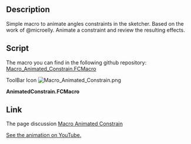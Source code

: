 <languages/>
<translate>

<!--T:1-->
{{Macro
|Name=Animated Constrain
|Icon=Macro_Animated_Constrain.png
|Description=Simple macro to animate angles constraints in the sketcher.
|Author=psicofil
|Version=1.0
|Date=2015-05-20
|FCVersion=All
|Download=[https://www.freecadweb.org/wiki/images/a/af/Macro_Animated_Constrain.png ToolBar Icon]<br/>Not file for testing [https://www.youtube.com/watch?v=kmqDcomLnk0 See the animation on YouTube.]
}}

==Description== <!--T:8-->

<!--T:2-->
Simple macro to animate angles constraints in the sketcher. Based on the work of @microelly. Animate a constraint and review the resulting effects.

</translate>
{{Codeextralink|https://raw.githubusercontent.com/psicofil/Macros_FreeCAD/master/Macros/AnimatedConstrain.FCMacro}}
<translate>

==Script== <!--T:3-->

<!--T:7-->
The macro you can find in the following github repository: [https://github.com/psicofil/Macros_FreeCAD/blob/master/Macros/AnimatedConstrain.FCMacro Macro_Animated_Constrain.FCMacro]

<!--T:9-->
ToolBar Icon [[Image:Macro_Animated_Constrain.png]]

</translate>
'''AnimatedConstrain.FCMacro''' 

{{MacroCode|code=
# -*- coding: utf-8 -*-
# Mesh with GMSH inside of FreeCAD
# Author: Gomez Lucio
# License: LGPL v 2.1
# Date: 17/05/2015

import FreeCAD
from PySide import QtGui,QtCore
import math
import time

class AnimConstrain(QtGui.QWidget):
    def __init__(self):
        super(AnimConstrain, self).__init__()
        self.initUI()
    def initUI(self):
        # Window
        self.setWindowFlags(QtCore.Qt.WindowStaysOnTopHint)
        self.setWindowTitle("Animated Constrain")
        self.resize(240, 240)
        # Content
        self.l_initial = QtGui.QLabel(" Initital (deg)",self)
        self.le_initial = QtGui.QLineEdit(self)
        self.le_initial.setText("0")
        self.l_final = QtGui.QLabel(" Final (deg)",self)
        self.le_final = QtGui.QLineEdit(self)
        self.le_final.setText("360")
        self.l_interval = QtGui.QLabel(" Interval (deg/step) ",self)
        self.le_interval = QtGui.QLineEdit(self)
        self.le_interval.setText("5")
        # Constrain Type
        self.l_type_constrain = QtGui.QLabel("<b>Type of Constrain :<b>",self)
        self.rb_angle = QtGui.QRadioButton(" Angle(deg)",self)
        self.rb_angle.setChecked(QtCore.Qt.Checked)
        self.rb_length = QtGui.QRadioButton(" Length(mm)",self)
        self.rb_length.setEnabled(False)
        # Parameters
        self.l_parameters = QtGui.QLabel("<b>Parameters :<b>",self)
        self.cb_repeat = QtGui.QCheckBox("  Repeat",self)
        self.bt_start = QtGui.QPushButton("Start",self)
        self.bt_stop = QtGui.QPushButton("Stop",self)
        # LAYOUT
        layout = QtGui.QGridLayout()
        layout.addWidget(self.l_type_constrain, 0, 0)
        layout.addWidget(self.rb_angle, 1, 0)
        layout.addWidget(self.rb_length, 1, 1)
        layout.addWidget(self.l_parameters, 2, 0)
        layout.addWidget(self.l_initial, 3, 0)
        layout.addWidget(self.le_initial, 3, 1)
        layout.addWidget(self.l_final, 4, 0)
        layout.addWidget(self.le_final, 4, 1)
        layout.addWidget(self.l_interval, 5, 0)
        layout.addWidget(self.le_interval, 5, 1)
        layout.addWidget(self.cb_repeat, 6, 0)
        layout.addWidget(self.bt_start, 7, 0)
        layout.addWidget(self.bt_stop, 7, 1)
        self.setLayout(layout)
        self.show()
        # CONNECTS
        QtCore.QObject.connect(self.bt_start, QtCore.SIGNAL("pressed()"),self.start)
        QtCore.QObject.connect(self.bt_stop, QtCore.SIGNAL("pressed()"),self.stop)
        self.cb_repeat.stateChanged.connect(self.repeat_state)
        self.repeat = True
        
    def repeat_state(self, state):   
        if state == QtCore.Qt.Checked:
            self.repeat = False
        else:
            self.repeat = True
        
    def start(self):
        App.Console.PrintMessage('Start ')
        self.timer = QtCore.QTimer()
        QtCore.QObject.connect(self.timer, QtCore.SIGNAL("timeout()"), self.proceed)
        self.timer.start(50)
        self.an = float(eval(self.le_initial.text()))
        self.interv = float(eval(self.le_interval.text()))
        self.final = float(eval(self.le_final.text()))
        #self.proceed()
        
    def proceed(self):
        if self.an >= self.final and self.repeat:
	  self.stop()
	else:
          try:
             self.an = self.an + self.interv if self.an < (360.0) else 0.0
             angle = self.an
             App.Console.PrintMessage(str(angle)+"  ")
             App.ActiveDocument.Sketch.setDatum(cs,App.Units.Quantity((str(angle)+' deg')))
             App.ActiveDocument.recompute()
          except:
	     App.Console.PrintError('Error on setDatum in constrain  ')
	     self.stop()

    def stop(self):
        self.timer.stop()
        App.Console.PrintMessage(" End")
        App.ActiveDocument.recompute()


# RUN WIDGET
try:
   s = Gui.Selection.getSelectionEx()
   cs=s[0].SubElementNames[0]
   cs=int(cs[10:])-1
   AnimConstrain()
except:
   App.Console.PrintError('Select one anlge constrain First  ')
   


}}
<translate>

==Link== <!--T:5-->
The page discussion [http://forum.freecadweb.org/viewtopic.php?f=22&t=11017 Macro Animated Constrain]

<!--T:6-->
[https://www.youtube.com/watch?v=kmqDcomLnk0 See the animation on YouTube.]
</translate>

{{clear}}